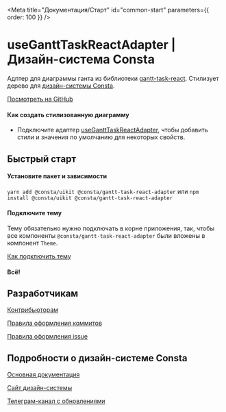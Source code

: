 
<Meta title="Документация/Старт" id="common-start" parameters={{ order: 100 }} />

# useGanttTaskReactAdapter | Дизайн-система Consta

Адптер для диаграммы ганта из библиотеки [gantt-task-react](https://github.com/MaTeMaTuK/gantt-task-react). Стилизует дерево для [дизайн-системы Consta](https://consta.gazprom-neft.ru/).

[Посмотреть на GitHub](https://github.com/consta-design-system/gantt-task-react-adapter)

#### Как создать стилизованную диаграмму

- Подключите адаптер [useGanttTaskReactAdapter](?path=/docs/utils-useGanttTaskReactAdapter--playground), чтобы добавить стили и значения по умолчанию для некоторых свойств.

## Быстрый старт

#### Установите пакет и зависимости

`yarn add @consta/uikit @consta/gantt-task-react-adapter` или `npm install @consta/uikit @consta/gantt-task-react-adapter`

#### Подключите тему

Тему обязательно нужно подключать в корне приложения, так, чтобы все компоненты `@consta/gantt-task-react-adapter` были вложены в компонент `Theme`.

[Как подключить тему](https://consta-uikit.vercel.app/?path=/docs/thematization-how-to-connect-theme--page)

#### Всë!

## Разработчикам

[Контрибьюторам](https://consta-uikit.vercel.app/?path=/docs/common-develop-contributors--page)

[Правила оформления коммитов](https://consta-uikit.vercel.app/?path=/docs/common-develop-commits-style--page)

[Правила оформления issue](https://consta-uikit.vercel.app/?path=/docs/common-develop-issues--page)

## Подробности о дизайн-системе Consta

[Основная документация](https://consta-uikit.vercel.app/?path=/docs/common-about--page)

[Сайт дизайн-системы](https://consta.gazprom-neft.ru/)

[Телеграм-канал с обновлениями](https://t.me/consta_ui_releases)
